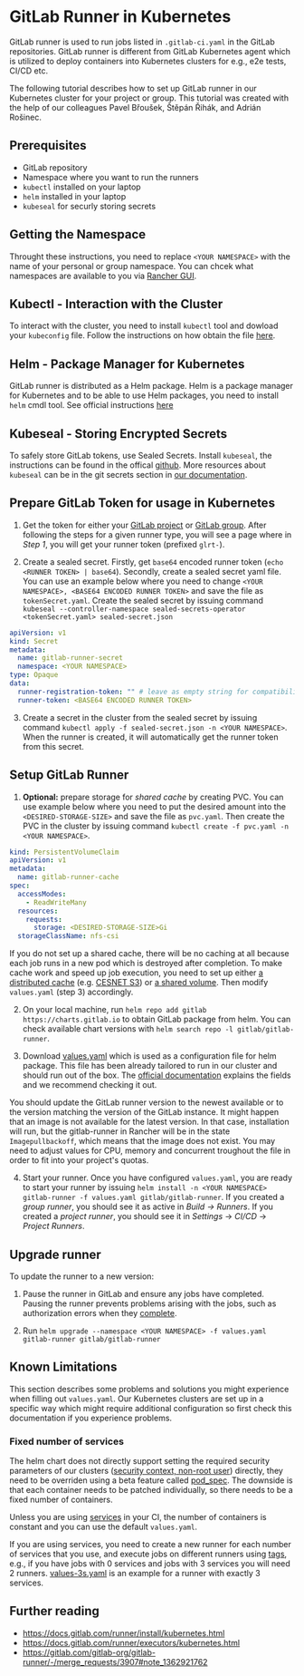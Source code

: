 # GitLab Runner in Kubernetes

GitLab runner is used to run jobs listed in `.gitlab-ci.yaml` in the GitLab repositories. GitLab runner is different from GitLab Kubernetes agent which is utilized to deploy containers into Kubernetes clusters for e.g., e2e tests, CI/CD etc. 

The following tutorial describes how to set up GitLab runner in our Kubernetes cluster for your project or group. This tutorial was created with the help of our colleagues Pavel Břoušek, Štěpán Řihák, and Adrián Rošinec. 

## Prerequisites
- GitLab repository
- Namespace where you want to run the runners
- `kubectl` installed on your laptop
- `helm` installed in your laptop
- `kubeseal` for securly storing secrets


## Getting the Namespace

Throught these instructions, you need to replace `<YOUR NAMESPACE>` with the name of your personal or group namespace. You can chcek what namespaces are available to you via [Rancher GUI](https://docs.cerit.io/en/kubernetes/ns).

## Kubectl - Interaction with the Cluster

To interact with the cluster, you need to install `kubectl` tool and dowload your `kubeconfig` file. Follow the instructions on how obtain the file [here](https://docs.cerit.io/en/kubernetes/kubectl).

## Helm - Package Manager for Kubernetes

GitLab runner is distributed as a Helm package. Helm is a package manager for Kubernetes and to be able to use Helm packages, you need to install `helm` cmdl tool. See official instructions [here](https://helm.sh/docs/intro/install/)

## Kubeseal - Storing Encrypted Secrets

To safely store GitLab tokens, use Sealed Secrets. Install `kubeseal`, the instructions can be found in the offical [github](https://github.com/bitnami-labs/sealed-secrets). More resources about `kubeseal` can be in the git secrets section in [our documentation](https://docs.cerit.io/en/gitops/gitsecrets).

## Prepare GitLab Token for usage in Kubernetes

1. Get the token for either your [GitLab project](https://docs.gitlab.com/ee/ci/runners/runners_scope.html#create-a-project-runner-with-a-runner-authentication-token) or [GitLab group](https://docs.gitlab.com/ee/ci/runners/runners_scope.html#create-a-group-runner-with-a-runner-authentication-token). After following the steps for a given runner type, you will see a page where in *Step 1*, you will get your runner token (prefixed `glrt-`).

2. Create a sealed secret. Firstly, get `base64` encoded runner token (`echo <RUNNER TOKEN> | base64`). Secondly, create a sealed secret yaml file. You can use an example below where you need to change `<YOUR NAMESPACE>, <BASE64 ENCODED RUNNER TOKEN>` and save the file as `tokenSecret.yaml`. Create the sealed secret by issuing command `kubeseal --controller-namespace sealed-secrets-operator <tokenSecret.yaml> sealed-secret.json` 

```yaml
apiVersion: v1
kind: Secret
metadata:
  name: gitlab-runner-secret
  namespace: <YOUR NAMESPACE>
type: Opaque
data:
  runner-registration-token: "" # leave as empty string for compatibility reasons!
  runner-token: <BASE64 ENCODED RUNNER TOKEN>
```

3. Create a secret in the cluster from the sealed secret by issuing command `kubectl apply -f sealed-secret.json -n <YOUR NAMESPACE>`. When the runner is created, it will automatically get the runner token from this secret.


## Setup GitLab Runner

1. **Optional:** prepare storage for *shared cache* by creating PVC. You can use example below where you need to put the desired amount into the `<DESIRED-STORAGE-SIZE>` and save the file as `pvc.yaml`. Then create the PVC in the cluster by issuing command `kubectl create -f pvc.yaml -n <YOUR NAMESPACE>`.

```yaml
kind: PersistentVolumeClaim
apiVersion: v1
metadata:
  name: gitlab-runner-cache
spec:
  accessModes:
    - ReadWriteMany
  resources:
    requests:
      storage: <DESIRED-STORAGE-SIZE>Gi
  storageClassName: nfs-csi
```

If you do not set up a shared cache, there will be no caching at all because each job runs in a new pod which is destroyed after completion. To make cache work and speed up job execution, you need to set up either [a distributed cache](https://docs.gitlab.com/runner/configuration/speed_up_job_execution.html#use-a-distributed-cache) (e.g. [CESNET S3](https://du.cesnet.cz/cs/navody/object_storage/cesnet_s3/start)) or [a shared volume](https://docs.gitlab.com/runner/executors/kubernetes.html#using-the-cache-with-the-kubernetes-executor). Then modify `values.yaml` (step 3) accordingly.

2. On your local machine, run `helm repo add gitlab https://charts.gitlab.io` to obtain GitLab package from helm. You can check available chart versions with `helm search repo -l gitlab/gitlab-runner`.

3. Download [values.yaml](/examples/ceritsc/values/values.yaml) which is used as a configuration file for helm package. This file has been already tailored to run in our cluster and should run out of the box. The [official documentation](https://docs.gitlab.com/runner/install/kubernetes.html#configure-gitlab-runner-with-the-helm-chart) explains the fields and we recommend checking it out.

You should update the GitLab runner version to the newest available or to the version matching the version of the GitLab instance. It might happen that an image is not available for the latest version. In that case, installation will run, but the gitlab-runner in Rancher will be in the state `Imagepullbackoff`, which means that the image does not exist. You may need to adjust values for CPU, memory and concurrent troughout the file in order to fit into your project's quotas.

4. Start your runner. Once you have configured `values.yaml`, you are ready to start your runner by issuing `helm install -n <YOUR NAMESPACE> gitlab-runner -f values.yaml gitlab/gitlab-runner`. If you created a *group runner*, you should see it as active in *Build → Runners*. If you created a *project runner*, you should see it in *Settings* → *CI/CD* → *Project Runners*.

## Upgrade runner

To update the runner to a new version:

1. Pause the runner in GitLab and ensure any jobs have completed. Pausing the runner prevents problems arising with the jobs, such as authorization errors when they [complete](https://docs.gitlab.com/runner/faq/index.html#helm-chart-error--unauthorized).

2. Run `helm upgrade --namespace <YOUR NAMESPACE> -f values.yaml gitlab-runner gitlab/gitlab-runner`


## Known Limitations
This section describes some problems and solutions you might experience when filling out `values.yaml`. Our Kubernetes clusters are set up in a specific way which might require additional configuration so first check this documentation if you experience problems.

### Fixed number of services

The helm chart does not directly support setting the required security parameters of our clusters ([security context, non-root user](https://docs.cerit.io/en/kubernetes/securitycontext)) directly, they need to be overriden using a beta feature called [pod_spec](https://docs.gitlab.com/runner/executors/kubernetes/index.html#overwrite-generated-pod-specifications). The downside is that each container needs to be patched individually, so there needs to be a fixed number of containers.

Unless you are using [services](https://docs.gitlab.com/ee/ci/services/) in your CI, the number of containers is constant and you can use the default `values.yaml`.

If you are using services, you need to create a new runner for each number of services that you use, and execute jobs on different runners using [tags](https://docs.gitlab.com/ee/ci/yaml/#tags), e.g., if you have jobs with 0 services and jobs with 3 services you will need 2 runners. [values-3s.yaml](/examples/ceritsc/values/values-3s.yaml) is an example for a runner with exactly 3 services.

## Further reading

* https://docs.gitlab.com/runner/install/kubernetes.html
* https://docs.gitlab.com/runner/executors/kubernetes.html
* https://gitlab.com/gitlab-org/gitlab-runner/-/merge_requests/3907#note_1362921762


